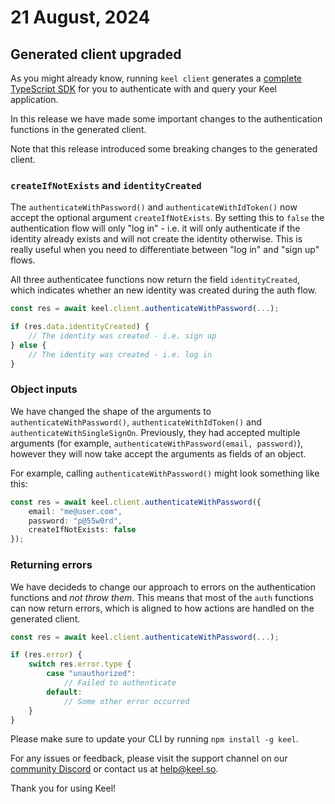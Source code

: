 # 21 August, 2024

## Generated client __upgraded__

As you might already know, running `keel client` generates a [complete TypeScript SDK](https://docs.keel.so/apis/client) for you to authenticate with and query your Keel application.

In this release we have made some important changes to the authentication functions in the generated client.


<Callout type="warning" emoji="⚠️">
Note that this release introduced some breaking changes to the generated client.
</Callout>

### `createIfNotExists` and `identityCreated`

The `authenticateWithPassword()` and `authenticateWithIdToken()` now accept the optional argument `createIfNotExists`. By setting this to `false` the authentication flow will only "log in" - i.e. it will only authenticate if the identity already exists and will not create the identity otherwise. This is really useful when you need to differentiate between "log in" and "sign up" flows.

All three authenticatee functions now return the field `identityCreated`, which indicates whether an new identity was created during the auth flow.

```typescript
const res = await keel.client.authenticateWithPassword(...);

if (res.data.identityCreated) {
    // The identity was created - i.e. sign up
} else {
    // The identity was created - i.e. log in
}
```

### Object inputs

We have changed the shape of the arguments to `authenticateWithPassword()`, `authenticateWithIdToken()` and `authenticateWithSingleSignOn`. Previously, they had accepted multiple arguments (for example, `authenticateWithPassword(email, password)`), however they will now take accept the arguments as fields of an object. 

For example, calling `authenticateWithPassword()` might look something like this:

```typescript
const res = await keel.client.authenticateWithPassword({ 
    email: "me@user.com",
    password: "p@55w0rd",
    createIfNotExists: false
});
```

### Returning errors

We have decideds to change our approach to errors on the authentication functions and _not throw them_. This means that most of the `auth` functions can now return errors, which is aligned to how actions are handled on the generated client.

```typescript
const res = await keel.client.authenticateWithPassword(...);

if (res.error) {
    switch res.error.type {
        case "unauthorized":
            // Failed to authenticate
        default:
            // Some other error occurred
    }
}
```


Please make sure to update your CLI by running `npm install -g keel`.

For any issues or feedback, please visit the support channel on our [community Discord](https://keel.so/discord) or contact us at [help@keel.so](mailto:help@keel.so).

Thank you for using Keel!
